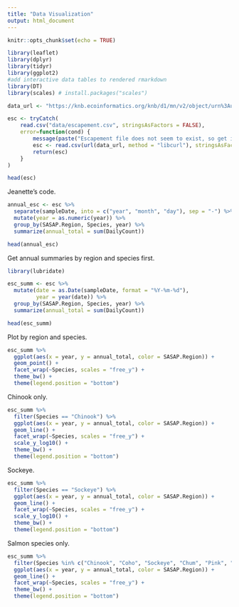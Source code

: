 ```yaml
---
title: "Data Visualization"
output: html_document
---
```


```r
knitr::opts_chunk$set(echo = TRUE)
```

```r
library(leaflet)
library(dplyr)
library(tidyr)
library(ggplot2)
#add interactive data tables to rendered rmarkdown
library(DT)
library(scales) # install.packages("scales")
```



```r
data_url <- "https://knb.ecoinformatics.org/knb/d1/mn/v2/object/urn%3Auuid%3Af119a05b-bbe7-4aea-93c6-85434dcb1c5e"

esc <- tryCatch(
    read.csv("data/escapement.csv", stringsAsFactors = FALSE),
    error=function(cond) {
        message(paste("Escapement file does not seem to exist, so get it from the KNB."))
        esc <- read.csv(url(data_url, method = "libcurl"), stringsAsFactors = FALSE)
        return(esc)
    }
)

head(esc)
```

Jeanette's code.

```r
annual_esc <- esc %>% 
  separate(sampleDate, into = c("year", "month", "day"), sep = "-") %>% 
  mutate(year = as.numeric(year)) %>% 
  group_by(SASAP.Region, Species, year) %>% 
  summarize(annual_total = sum(DailyCount)) 

head(annual_esc)
```



Get annual summaries by region and species first.

```r
library(lubridate)

esc_summ <- esc %>%
  mutate(date = as.Date(sampleDate, format = "%Y-%m-%d"),
         year = year(date)) %>% 
  group_by(SASAP.Region, Species, year) %>% 
  summarize(annual_total = sum(DailyCount)) 

head(esc_summ)
```

Plot by region and species. 

```r
esc_summ %>% 
  ggplot(aes(x = year, y = annual_total, color = SASAP.Region)) +
  geom_point() +
  facet_wrap(~Species, scales = "free_y") +
  theme_bw() +
  theme(legend.position = "bottom")
```

Chinook only.

```r
esc_summ %>%
  filter(Species == "Chinook") %>% 
  ggplot(aes(x = year, y = annual_total, color = SASAP.Region)) +
  geom_line() +
  facet_wrap(~Species, scales = "free_y") +
  scale_y_log10() +
  theme_bw() +
  theme(legend.position = "bottom")
```

Sockeye.

```r
esc_summ %>%
  filter(Species == "Sockeye") %>% 
  ggplot(aes(x = year, y = annual_total, color = SASAP.Region)) +
  geom_line() +
  facet_wrap(~Species, scales = "free_y") +
  scale_y_log10() +
  theme_bw() +
  theme(legend.position = "bottom")
```
Salmon species only.

```r
esc_summ %>%
  filter(Species %in% c("Chinook", "Coho", "Sockeye", "Chum", "Pink", "Late Run Sockeye")) %>% 
  ggplot(aes(x = year, y = annual_total, color = SASAP.Region)) +
  geom_line() +
  facet_wrap(~Species, scales = "free_y") +
  theme_bw() +
  theme(legend.position = "bottom")
```


